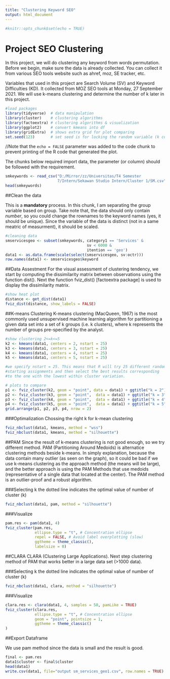 ---
title: "Clustering Keyword SEO"
output: html_document
---

```{r setup, include=FALSE}
#knitr::opts_chunk$set(echo = TRUE)
```

# Project SEO Clustering

In this project, we will do clustering any keyword from words permutation. Before we begin, make sure the data is already collected. You can collect it from various SEO tools website such as ahref, moz, SE tracker, etc.

Variables that used in this project are Search Volume (SV) and Keyword Difficulties (KD). It collected from MOZ SEO tools at Monday, 27 September 2021. We will use k-means clustering and determine the number of k later in this project.

```{r load pacakage, echo = FALSE}
#load packages
library(tidyverse)  # data manipulation
library(cluster)    # clustering algorithms
library(factoextra) # clustering algorithms & visualization
library(ggplot2)    # convert kmeans into df
library(gridExtra)  # shows extra grid for plot comparing
set.seed(123)       # set seed is for locking the random variable (k centroid) ,so it return the same number even it run again
```

//Note that the `echo = FALSE` parameter was added to the code chunk to prevent printing of the R code that generated the plot.

The chunks below required import data, the parameter (or column) should be followed with the requirement.

```{r import data, echo = FALSE}
smkeywords <- read_csv("D:/Mirror/zz/Universitas/T4 Semester 
                       7/Intern/Sekawan Studio Intern/Cluster 1/SM.csv")
head(smkeywords)
```

##Clean the data

This is a **mandatory** process. In this chunk, I am separating the group variable based on group. Take note that, the data should only contain *number*, so you could change the rownames to the keyword names (yes, it should be unique). Since the variable of the data is distinct (not in a same meatric of measurment), it should be scaled.

```{r cleaning ,results='hide'}
#cleaning data
smservicesgeo <- subset(smkeywords, category1 == 'Services' & 
                                    sv < 6000 & 
                                    itention == 'geo')
data1 <- as.data.frame(scale(select(smservicesgeo, sv:octr)))
row.names(data1) <- smservicesgeo$keyword
```

##Data Assestment
For the visual assessment of clustering tendency, we start by computing the dissimilarity matrix between observations using the function dist(). Next the function fviz_dist() \[factoextra package\] is used to display the dissimilarity matrix.

```{r}
#show heat plot
distance <- get_dist(data1)
fviz_dist(distance, show_labels = FALSE)
```

##K-means Clustering
K-means clustering (MacQueen, 1967) is the most commonly used unsupervised machine learning algorithm for partitioning a given data set into a set of k groups (i.e. k clusters), where k represents the number of groups pre-specified by the analyst.

```{r}
#show clustering 2<=k<=5
k2 <- kmeans(data1, centers = 2, nstart = 25)
k3 <- kmeans(data1, centers = 3, nstart = 25)
k4 <- kmeans(data1, centers = 4, nstart = 25)
k5 <- kmeans(data1, centers = 5, nstart = 25)

#we specify nstart = 25. This means that R will try 25 different random
#starting assignments and then select the best results corresponding 
#to the one with the lowest within cluster variation.

# plots to compare
p1 <- fviz_cluster(k2, geom = "point", data = data1) + ggtitle("k = 2")
p2 <- fviz_cluster(k3, geom = "point",  data = data1) + ggtitle("k = 3")
p3 <- fviz_cluster(k4, geom = "point",  data = data1) + ggtitle("k = 4")
p4 <- fviz_cluster(k5, geom = "point",  data = data1) + ggtitle("k = 5")
grid.arrange(p1, p2, p3, p4, nrow = 2)
```

###Optimalization
Chossing the right k for k-mean clustering
```{r}
fviz_nbclust(data1, kmeans, method = "wss")
fviz_nbclust(data1, kmeans, method = "silhouette")
```

##PAM
Since the result of k-means clustering is not good enough, so we try different method. PAM (Partitioning Around Medoids) is alternatice clustering methods beside k-means. In simply explanation, because the data contain many outlier (as seen on the graph), so it could be bad if we use k-means clustering as the approach method (the means will be large), and the better approach is using the PAM Methods that use medoids (representative of a single data that located at the center). The PAM method is an outlier-proof and a robust algorithm.

###Selecting k
the dotted line indicates the optimal value of number of cluster (k)
```{r}
fviz_nbclust(data1, pam, method = "silhouette")
```

###Visualize
```{r}
pam.res <- pam(data1, 4)
fviz_cluster(pam.res,
             ellipse.type = "t", # Concentration ellipse
             repel = FALSE, # Avoid label overplotting (slow)
             ggtheme = theme_classic(),
             labelsize = 0)
```



##CLARA
CLARA (Clustering Large Applications). Next step clustering method of PAM that works better in a large data set (>1000 data).

###Selecting k
the dotted line indicates the optimal value of number of cluster (k)

```{r}
fviz_nbclust(data1, clara, method = "silhouette")
```

###Visualize

```{r}
clara.res <- clara(data1, 4, samples = 50, pamLike = TRUE)
fviz_cluster(clara.res,
             ellipse.type = "t", # Concentration ellipse
             geom = "point", pointsize = 1,
             ggtheme = theme_classic()
)
```

##Export Dataframe

We use pam method since the data is small and the result is good.
```{r}
final <- pam.res
data1$cluster <- final$cluster
head(data1)
write.csv(data1, file="output sm_services_geo1.csv", row.names = TRUE)
```


